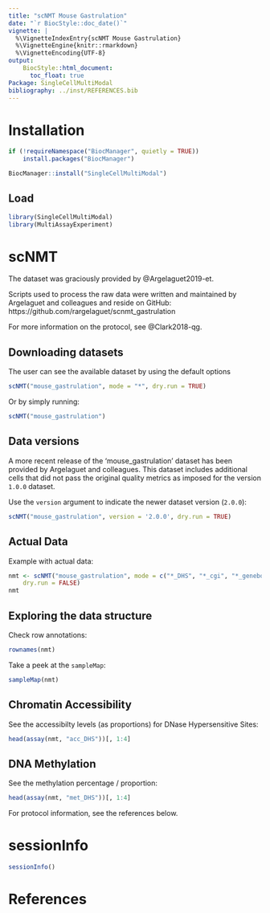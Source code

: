```yaml
---
title: "scNMT Mouse Gastrulation"
date: "`r BiocStyle::doc_date()`"
vignette: |
  %\VignetteIndexEntry{scNMT Mouse Gastrulation}
  %\VignetteEngine{knitr::rmarkdown}
  %\VignetteEncoding{UTF-8}
output:
    BiocStyle::html_document:
      toc_float: true
Package: SingleCellMultiModal
bibliography: ../inst/REFERENCES.bib
---
```


# Installation

```r
if (!requireNamespace("BiocManager", quietly = TRUE))
    install.packages("BiocManager")

BiocManager::install("SingleCellMultiModal")
```

## Load

```r
library(SingleCellMultiModal)
library(MultiAssayExperiment)
```

# scNMT

The dataset was graciously provided by @Argelaguet2019-et.

Scripts used to process the raw data were written and maintained by Argelaguet
and colleagues and reside on GitHub:
https://github.com/rargelaguet/scnmt_gastrulation

For more information on the protocol, see @Clark2018-qg.

## Downloading datasets

The user can see the available dataset by using the default options

```r
scNMT("mouse_gastrulation", mode = "*", dry.run = TRUE)
```

Or by simply running:

```r
scNMT("mouse_gastrulation")
```

## Data versions

A more recent release of the 'mouse_gastrulation' dataset has been provided
by Argelaguet and colleagues. This dataset includes additional cells that
did not pass the original quality metrics as imposed for the version `1.0.0`
dataset.

Use the `version` argument to indicate the newer dataset version (`2.0.0`):

```r
scNMT("mouse_gastrulation", version = '2.0.0', dry.run = TRUE)
```

## Actual Data

Example with actual data:

```r
nmt <- scNMT("mouse_gastrulation", mode = c("*_DHS", "*_cgi", "*_genebody"),
    dry.run = FALSE)
nmt
```

## Exploring the data structure

Check row annotations:

```r
rownames(nmt)
```

Take a peek at the `sampleMap`:

```r
sampleMap(nmt)
```

## Chromatin Accessibility

See the accessibilty levels (as proportions) for DNase Hypersensitive Sites:

```r
head(assay(nmt, "acc_DHS"))[, 1:4]
```

## DNA Methylation

See the methylation percentage / proportion:

```r
head(assay(nmt, "met_DHS"))[, 1:4]
```

For protocol information, see the references below.

# sessionInfo

```r
sessionInfo()
```

# References

